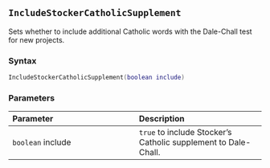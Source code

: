 ::: {.minipage data-latex="{\textwidth}"}
## `IncludeStockerCatholicSupplement`

Sets whether to include additional Catholic words with the Dale-Chall test for new projects.

### Syntax {-}

``` .lua
IncludeStockerCatholicSupplement(boolean include)
```

### Parameters {-}

**Parameter** | **Description**
| :-- | :-- |
| `boolean` include | `true` to include Stocker's Catholic supplement to Dale-Chall. |
:::
